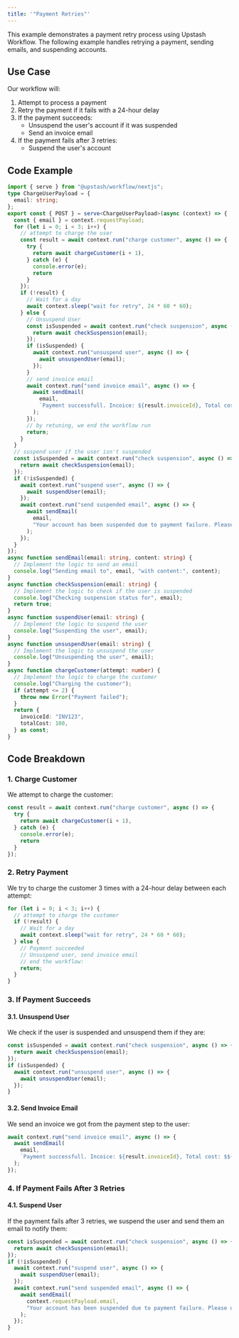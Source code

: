 ```yaml
---
title: '"Payment Retries"'
---
```

This example demonstrates a payment retry process using Upstash Workflow.
The following example handles retrying a payment, sending emails, and suspending accounts.
## Use Case
Our workflow will:
1. Attempt to process a payment
2. Retry the payment if it fails with a 24-hour delay
3. If the payment succeeds:
    - Unsuspend the user's account if it was suspended
    - Send an invoice email
4. If the payment fails after 3 retries:
    - Suspend the user's account
## Code Example
```typescript api/workflow/route.ts
import { serve } from "@upstash/workflow/nextjs";
type ChargeUserPayload = {
  email: string;
};
export const { POST } = serve<ChargeUserPayload>(async (context) => {
  const { email } = context.requestPayload;
  for (let i = 0; i < 3; i++) {
    // attempt to charge the user
    const result = await context.run("charge customer", async () => {
      try {
        return await chargeCustomer(i + 1),
      } catch (e) {
        console.error(e);
        return
      }
    });
    if (!result) {
      // Wait for a day
      await context.sleep("wait for retry", 24 * 60 * 60);
    } else {
      // Unsuspend User
      const isSuspended = await context.run("check suspension", async () => {
        return await checkSuspension(email);
      });
      if (isSuspended) {
        await context.run("unsuspend user", async () => {
          await unsuspendUser(email);
        });
      }
      // send invoice email
      await context.run("send invoice email", async () => {
        await sendEmail(
          email,
          `Payment successfull. Incoice: ${result.invoiceId}, Total cost: $${result.totalCost}`
        );
      });
      // by retuning, we end the workflow run
      return;
    }
  }
  // suspend user if the user isn't suspended
  const isSuspended = await context.run("check suspension", async () => {
    return await checkSuspension(email);
  });
  if (!isSuspended) {
    await context.run("suspend user", async () => {
      await suspendUser(email);
    });
    await context.run("send suspended email", async () => {
      await sendEmail(
        email,
        "Your account has been suspended due to payment failure. Please update your payment method."
      );
    });
  }
});
async function sendEmail(email: string, content: string) {
  // Implement the logic to send an email
  console.log("Sending email to", email, "with content:", content);
}
async function checkSuspension(email: string) {
  // Implement the logic to check if the user is suspended
  console.log("Checking suspension status for", email);
  return true;
}
async function suspendUser(email: string) {
  // Implement the logic to suspend the user
  console.log("Suspending the user", email);
}
async function unsuspendUser(email: string) {
  // Implement the logic to unsuspend the user
  console.log("Unsuspending the user", email);
}
async function chargeCustomer(attempt: number) {
  // Implement the logic to charge the customer
  console.log("Charging the customer");
  if (attempt <= 2) {
    throw new Error("Payment failed");
  }
  return {
    invoiceId: "INV123",
    totalCost: 100,
  } as const;
}
```
## Code Breakdown
### 1. Charge Customer
We attempt to charge the customer:
```typescript
const result = await context.run("charge customer", async () => {
  try {
    return await chargeCustomer(i + 1),
  } catch (e) {
    console.error(e);
    return
  }
});
```
### 2. Retry Payment
We try to charge the customer 3 times with a 24-hour delay between each attempt:
```typescript
for (let i = 0; i < 3; i++) {
  // attempt to charge the customer
  if (!result) {
    // Wait for a day
    await context.sleep("wait for retry", 24 * 60 * 60);
  } else {
    // Payment succeeded
    // Unsuspend user, send invoice email
    // end the workflow:
    return;
  }
}
```
### 3. If Payment Succeeds
#### 3.1. Unsuspend User
We check if the user is suspended and unsuspend them if they are:
```typescript
const isSuspended = await context.run("check suspension", async () => {
  return await checkSuspension(email);
});
if (isSuspended) {
  await context.run("unsuspend user", async () => {
    await unsuspendUser(email);
  });
}
```
#### 3.2. Send Invoice Email
We send an invoice we got from the payment step to the user:
```typescript
await context.run("send invoice email", async () => {
  await sendEmail(
    email,
    `Payment successfull. Incoice: ${result.invoiceId}, Total cost: $${result.totalCost}`
  );
});
```
### 4. If Payment Fails After 3 Retries
#### 4.1. Suspend User
If the payment fails after 3 retries, we suspend the user and send them an email to notify them:
```typescript
const isSuspended = await context.run("check suspension", async () => {
  return await checkSuspension(email);
});
if (!isSuspended) {
  await context.run("suspend user", async () => {
    await suspendUser(email);
  });
  await context.run("send suspended email", async () => {
    await sendEmail(
      context.requestPayload.email,
      "Your account has been suspended due to payment failure. Please update your payment method."
    );
  });
}
```